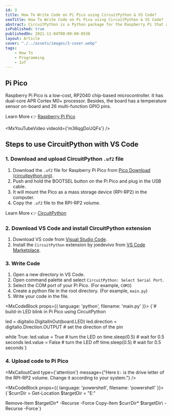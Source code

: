 ```yaml
---
id: 3
title: How To Write Code on Pi Pico using CircuitPython & VS Code?
seoTitle: How To Write Code on Pi Pico using CircuitPython & VS Code?
abstract: CircuitPython is a Python package for the Raspberry Pi that allows you to write code in Python. It is a Python package for the Raspberry Pi that allows you to write code in Python. It is a Python package for the Raspberry Pi that allows you to write code in Python.
isPublished: true
publishedOn: 2021-11-04T00:00:00-0530
layout: Article
cover: "./../assets/images/3-cover.webp"
tags:
    - How To
    - Programming
    - IoT
---
```


## Pi Pico

Raspberry Pi Pico is a low-cost, RP2040 chip-based microcontroller. It has dual-core APR Cortex M0+ processor. Besides, the board has a temperature sensor on-board and 26 multi-function GPIO pins.

Learn More 👉 [Raspberry Pi Pico](https://www.raspberrypi.com/documentation/microcontrollers/raspberry-pi-pico.html)

<MxYouTubeVideo videoId={'m36qgDoUQFs'} />

## Steps to use CircuitPython with VS Code

### 1. Download and upload CircuitPython `.uf2` file

1. Download the `.uf2` file for Raspberry Pi Pico from [Pico Download (circuitpython.org)](https://circuitpython.org/board/raspberry_pi_pico/).
2. Push and hold the BOOTSEL button on the Pi Pico and plug in the USB cable.
3. It will mount the Pico as a mass storage device (RPI-RP2) in the computer.
4. Copy the `.uf2` file to the RPI-RP2 volume.

Learn More 👉 [CircuitPython](https://circuitpython.org/)

<MxImage alt="connect Pi Pico" src="./../assets/images/3-connect-pi-pico.png" orientation="horizontal" size="half" />

### 2. Download VS Code and install CircuitPython extension

1. Download VS code from [Visual Studio Code](https://code.visualstudio.com/).
2. Install the `CircuitPython` extension by joedevivo from [VS Code Marketplace](https://marketplace.visualstudio.com/items?itemName=joedevivo.vscode-circuitpython).

<MxImage alt="CircuitPython demo" src="./../assets/images/3-circuitpython-demo.gif" orientation="horizontal" size="full" />

### 3. Write Code

1. Open a new directory in VS Code.
2. Open command palette and select `CircuitPython: Select Serial Port`.
3. Select the COM port of your Pi Pico. (For example, `COM3`)
4. Create a python file in the root directory. (For example, `main.py`)
5. Write your code in the file.

<MxCodeBlock props={{ language: 'python', filename: 'main.py' }}>
{`# build-in LED blink in Pi Pico using CircuitPython


led = digitalio.DigitalInOut(board.LED)
led.direction = digitalio.Direction.OUTPUT # set the direction of the pin

while True:
    led.value = True # turn the LED on
    time.sleep(0.5) # wait for 0.5 seconds
    led.value = False # turn the LED off
    time.sleep(0.5) # wait for 0.5 seconds`}
</MxCodeBlock>

### 4. Upload code to Pi Pico

<MxCalloutCard
type={'attention'}
message={"Here `E:` is the drive letter of the RPI-RP2 volume. Change it according to your system."}
/>

<MxCodeBlock props={{ language: 'powershell', filename: 'powershell' }}>
{`$currDir = Get-Location
$targetDir = "E:"

Remove-Item $targetDir\* -Recurse -Force
Copy-Item $currDir\* $targetDir\ -Recurse -Force`}
</MxCodeBlock>
